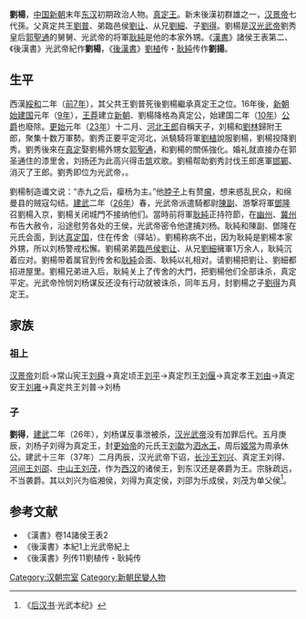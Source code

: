 {{hatnote|關於天津運動員，見[[劉楊_(乒乓球運動員)|劉楊 (乒乓球員)]]（歸化日籍稱中本楊子）。}}

'''劉楊'''{{BD|前1世紀||26年||catIdx=L劉}}，[[中国|中国]][[新朝|新朝]]末年[[东汉|东汉]]初期政治人物。[[真定國|真定王]]。新末後漢初群雄之一，[[汉景帝|汉景帝]]七代孫。父真定共王[[劉普_(真定王)|劉普]]、弟臨邑侯[[刘让_(临邑侯)|劉让]]、从兄[[劉細|劉細]]、子[[劉得_(真定王)|劉得]]。劉楊是[[汉光武帝|汉光武帝]]劉秀皇后[[郭聖通|郭聖通]]的舅舅、光武帝的将軍[[耿純|耿純]]是他的本家外甥。《[[漢書|漢書]]》諸侯王表第二、《後漢書》光武帝紀作'''劉楊'''，《[[後漢書|後漢書]]》[[劉植|劉植]]传・[[耿純|耿純]]传作'''劉揚'''。


==生平==
西漢[[綏和|綏和]]二年（[[前7年|前7年]]），其父共王劉普死後劉楊繼承真定王之位。16年後，[[新朝|新朝]][[始建国|始建国]]元年（[[9年|9年]]），[[王莽|王莽]]建立[[新朝|新朝]]、劉楊降格為真定公，始建国二年（[[10年|10年]]）[[公爵|公爵]]也廢除。[[更始_(更始帝)|更始]]元年（[[23年|23年]]）十二月、[[河北|河北]][[王郎|王郎]]自稱天子，刘楊和[[刘林_(东汉)|劉林]]歸附王郎，聚集十数万軍勢。劉秀正要平定河北，派驍騎将軍[[劉植|劉植]]說服劉楊，劉楊投降劉秀。劉秀後來在[[真定|真定]]娶劉楊外甥女[[郭聖通|郭聖通]]，和劉楊的關係強化。婚礼就直接办在郭圣通住的漆里舍，刘扬还为此高兴得击[[筑|筑]]欢歌。劉楊帮助劉秀討伐王郎進軍[[邯鄲|邯鄲]]、消灭了王郎。劉秀即位为光武帝，{{Fact|劉楊还是被封为真定王|time=2015-05-31T19:46:00+00:00}}。

劉楊制造谶文说：“赤九之后，瘿杨为主。”他[[脖子|脖子]]上有赘[[瘤|瘤]]，想来惑乱民众，和绵曼县的贼寇勾结。[[建武_(东汉)|建武]]二年（[[26年|26年]]）春，光武帝派遣騎都尉[[陳副|陳副]]、游撃将軍[[鄧隆|鄧隆]]召劉楊入京，劉楊关闭城門不接纳他们。當時前将軍[[耿純|耿純]]正持符節，在[[幽州|幽州]]、[[冀州|冀州]]布告大赦令，沿途慰劳各处的王侯，光武帝密令他逮捕刘杨。耿純和陳副、鄧隆在元氏会面，到达[[真定国|真定国]]，住在传舍（驿站）。劉楊称病不出，因为耿純是劉楊本家外甥，所以刘杨警戒松懈。劉楊弟弟[[臨邑侯|臨邑侯]][[刘让_(临邑侯)|劉让]]、从兄[[劉細|劉細]]擁軍1万余人，耿純沉着应对。劉楊带着属官到传舍和[[耿純|耿純]]会面、耿純以礼相对。请劉楊把劉让、劉細都招进屋里。劉楊兄弟进入后，耿純关上了传舍的大門，把劉楊他们全部诛杀，真定平定。光武帝怜悯刘杨谋反还没有行动就被诛杀，同年五月，封劉楊之子[[劉得_(真定王)|劉得]]为真定王。
==家族==
===祖上===
[[汉景帝|汉景帝]]刘启→常山宪王[[刘舜|刘舜]]→真定顷王[[劉平_(真定王)|刘平]]→真定烈王[[劉偃_(真定王)|刘偃]]→真定孝王[[刘由|刘由]]→真定安王[[刘雍_(真定王)|刘雍]]→真定共王刘普→刘杨
===子===
'''劉得'''，[[建武_(东汉)|建武]]二年（26年），刘杨谋反事泄被杀，[[汉光武帝|汉光武帝]]没有加罪后代。五月庚辰，刘杨子刘得为真定王，封[[更始帝|更始帝]]的元氏王[[刘歙|刘歙]]为[[泗水王|泗水王]]，周后[[姬常|姬常]]为周承休公。建武十三年（37年）二月丙辰，汉光武帝下诏，[[长沙王|长沙王]][[劉興_(長沙王)|刘兴]]、真定王刘得、[[河间王|河间王]][[刘邵_(河间王)|刘邵]]、[[中山王|中山王]][[劉茂_(中山王)|刘茂]]，作为[[西汉|西汉]]的诸侯王，到东汉还是袭爵为王。宗脉疏远，不当袭爵。其以刘兴为临湘侯，刘得为真定侯，刘邵为乐成侯，刘茂为单父侯<ref>《[[后汉书|后汉书]]·光武本纪》</ref>。
==参考文献==
*《漢書》卷14諸侯王表2
*《後漢書》本紀1上光武帝紀上 
*《後漢書》列传11劉植传・耿純传

{{start box}}
{{s-before|[[劉普_(真定王)|劉普]]}}
{{s-title|[[西漢|西漢]][[真定國|真定王]]|前7年－8年在位}}
{{s-after|[[劉得_(真定王)|劉得]]}}
{{end box}}

<references/>

[[Category:汉朝宗室|Category:汉朝宗室]]
[[Category:新朝民變人物|Category:新朝民變人物]]